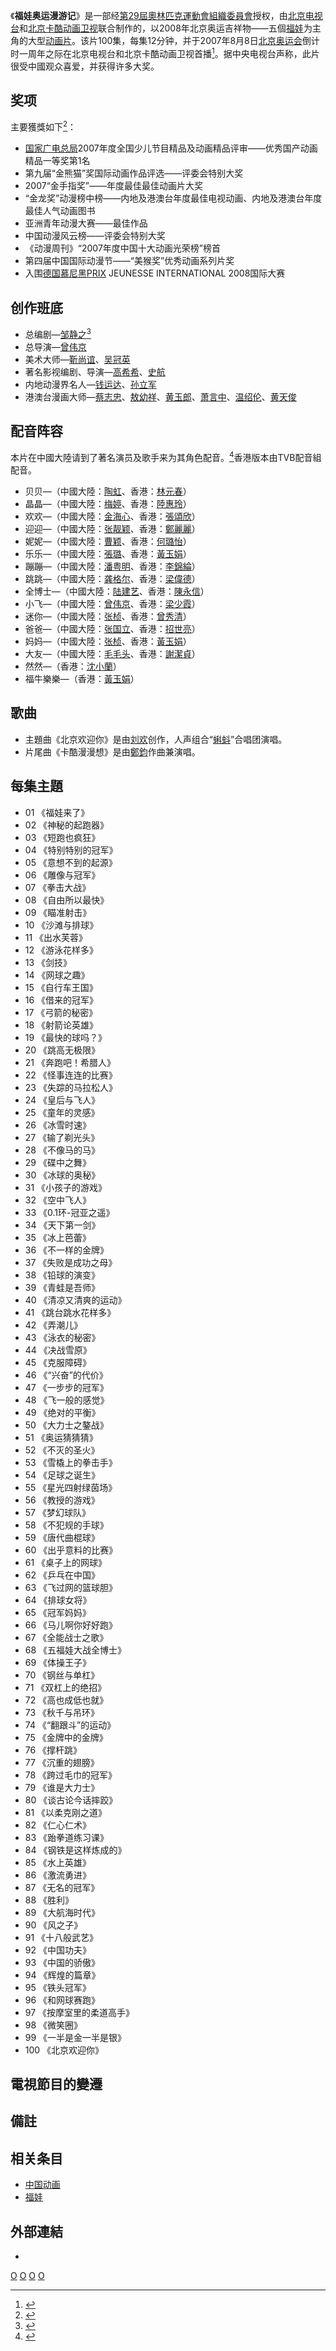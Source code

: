《'''福娃奥运漫游记'''》是一部经[[第29屆奧林匹克運動會組織委員會|第29屆奧林匹克運動會組織委員會]]授权，由[[北京电视台|北京电视台]]和[[北京卡酷动画卫视|北京卡酷动画卫视]]联合制作的，以2008年北京奥运吉祥物——五個[[福娃|福娃]]为主角的大型[[动画片|动画片]]。该片100集，每集12分钟，并于2007年8月8日[[2008年夏季奥林匹克运动会|北京奥运会]]倒计时一周年之际在北京电视台和北京卡酷动画卫视首播<ref>{{cite news | first= | last= | coauthors= | title=首播 | date= | publisher= | url=http://2008.sohu.com/20070804/n251409821.shtml | work= | pages= | accessdate=2008-06-08 | language= | archive-date=2018-12-25 | archive-url=https://web.archive.org/web/20181225125923/http://2008.sohu.com/20070804/n251409821.shtml | dead-url=no }}</ref>。据中央电视台声称，此片很受中國观众喜爱，并获得许多大奖。

==奖项==
主要獲獎如下<ref>{{cite news| first=| last=| coauthors=| title=获奖无数| date=| publisher=| url=http://www.kaku.tv/news.php?cat=kakukuwen&id=643| work=| pages=| accessdate=2008-06-08| language=| archive-date=2016-03-04| archive-url=https://web.archive.org/web/20160304075857/http://www.kaku.tv/news.php?cat=kakukuwen&id=643| dead-url=yes}}</ref>：

* [[国家广电总局|国家广电总局]]2007年度全国少儿节目精品及动画精品评审——优秀国产动画精品一等奖第1名
* 第九届“金熊猫”奖国际动画作品评选——评委会特别大奖
* 2007“金手指奖”——年度最佳最佳动画片大奖
* “金龙奖”动漫榜中榜——内地及港澳台年度最佳电视动画、内地及港澳台年度最佳人气动画图书
* 亚洲青年动漫大赛——最佳作品
* 中国动漫风云榜——评委会特别大奖
* 《动漫周刊》“2007年度中国十大动画光荣榜”榜首
* 第四届中国国际动漫节——“美猴奖”优秀动画系列片奖
* 入围[[德国|德国]][[慕尼黑|慕尼黑]]PRIX JEUNESSE INTERNATIONAL 2008国际大赛

==创作班底==
* 总编剧—[[邹静之|邹静之]]<ref>{{cite news | first= | last= | coauthors= | title=原创班底 | date= | publisher= | url=http://2008.sohu.com/20070804/n251409821.shtml | work= | pages= | accessdate=2008-06-08 | language= | archive-date=2018-12-25 | archive-url=https://web.archive.org/web/20181225125923/http://2008.sohu.com/20070804/n251409821.shtml | dead-url=no }}</ref>
* 总导演—[[曾伟京|曾伟京]]
* 美术大师—[[靳尚谊|靳尚谊]]、[[吴冠英|吴冠英]]
* 著名影视编剧、导演—[[高希希|高希希]]、[[史航|史航]]
* 内地动漫界名人—[[钱运达|钱运达]]、[[孫立軍_(1964年)|孙立军]]
* 港澳台漫画大师—[[蔡志忠|蔡志忠]]、[[敖幼祥|敖幼祥]]、[[黄玉郎|黄玉郎]]、[[萧言中|萧言中]]、[[温绍伦|温绍伦]]、[[黄天俊|黄天俊]]

==配音阵容==
本片在中國大陸请到了著名演员及歌手来为其角色配音。<ref>{{cite news | first= | last= | coauthors= | title=配音阵容 | date= | publisher= | url=http://2008.sohu.com/20070806/n251443419.shtml | work= | pages= | accessdate=2008-06-08 | language= | archive-date=2019-07-16 | archive-url=https://web.archive.org/web/20190716205535/http://2008.sohu.com/20070806/n251443419.shtml | dead-url=no }}</ref>香港版本由TVB配音組配音。
   
*贝贝—（中國大陸：[[陶虹|陶虹]]、香港：[[林元春|林元春]]）
*晶晶—（中國大陸：[[梅婷|梅婷]]、香港：[[陸惠玲|陸惠玲]]）
*欢欢—（中國大陸：[[金海心|金海心]]、香港：[[張頌欣|張頌欣]]）
*迎迎—（中國大陸：[[张靓颖|张靓颖]]、香港：[[鄭麗麗|鄭麗麗]]）
*妮妮—（中國大陸：[[曹颖|曹颖]]、香港：[[何璐怡|何璐怡]]）
*乐乐—（中國大陸：[[張璐|張璐]]、香港：[[黃玉娟|黃玉娟]]）
*蹦蹦—（中國大陸：[[潘粤明|潘粤明]]、香港：[[李錦綸|李錦綸]]）
*跳跳—（中國大陸：[[龚格尔|龚格尔]]、香港：[[梁偉德|梁偉德]]）
*全博士—（中國大陸：[[陆建艺|陆建艺]]、香港：[[陳永信|陳永信]]）
*小飞—（中國大陸：[[曾伟京|曾伟京]]、香港：[[梁少霞|梁少霞]]）
*迷你—（中國大陸：[[张桢|张桢]]、香港：[[曾秀清|曾秀清]]）
*爸爸—（中國大陸：[[张国立|张国立]]、香港：[[招世亮|招世亮]]）
*妈妈—（中國大陸：[[张桢|张桢]]、香港：[[黃玉娟|黃玉娟]]）
*大友—（中國大陸：[[毛毛头|毛毛头]]、香港：[[謝潔貞|謝潔貞]]）
*然然—（香港：[[沈小蘭|沈小蘭]]）
*福牛樂樂—（香港：[[黃玉娟|黃玉娟]]）

==歌曲==
* 主題曲《北京欢迎你》是由[[刘欢|刘欢]]创作，人声组合“[[蝌蚪|蝌蚪]]”合唱团演唱。
* 片尾曲《卡酷漫漫想》是由[[鄭鈞|鄭鈞]]作曲兼演唱。

==每集主題==
*01 《福娃来了》
*02 《神秘的起跑器》
*03 《短跑也疯狂》
*04 《特别特别的冠军》
*05 《意想不到的起源》
*06 《雕像与冠军》
*07 《拳击大战》
*08 《自由所以最快》
*09 《瞄准射击》
*10 《沙滩与排球》
*11 《出水芙蓉》
*12 《游泳花样多》
*13 《剑技》
*14 《网球之趣》
*15 《自行车王国》
*16 《借来的冠军》
*17 《弓箭的秘密》
*18 《射箭论英雄》
*19 《最快的球吗？》
*20 《跳高无极限》
*21 《奔跑吧！希腊人》
*22 《怪事连连的比赛》
*23 《失踪的马拉松人》
*24 《皇后与飞人》
*25 《童年的灵感》
*26 《冰雪时速》
*27 《输了剃光头》
*28 《不像马的马》
*29 《碟中之舞》
*30 《冰球的奥秘》
*31 《小孩子的游戏》
*32 《空中飞人》
*33 《0.1环-冠亚之遥》
*34 《天下第一剑》
*35 《冰上芭蕾》
*36 《不一样的金牌》
*37 《失败是成功之母》
*38 《铅球的演变》
*39 《青蛙是吾师》
*40 《清凉又清爽的运动》
*41 《跳台跳水花样多》
*42 《弄潮儿》
*43 《泳衣的秘密》
*44 《决战雪原》
*45 《克服障碍》
*46 《“兴奋”的代价》
*47 《一步步的冠军》
*48 《飞一般的感觉》
*49 《绝对的平衡》
*50 《大力士之鏊战》
*51 《奥运猜猜猜》
*52 《不灭的圣火》
*53 《雪橇上的拳击手》
*54 《足球之诞生》
*55 《星光四射绿茵场》
*56 《教授的游戏》
*57 《梦幻球队》
*58 《不犯规的手球》
*59 《唐代曲棍球》
*60 《出乎意料的比赛》
*61 《桌子上的网球》
*62 《乒乓在中国》
*63 《飞过网的篮球胆》
*64 《排球女将》
*65 《冠军妈妈》
*66 《马儿啊你好好跑》
*67 《全能战士之歌》
*68 《五福娃大战全博士》
*69 《体操王子》
*70 《钢丝与单杠》
*71 《双杠上的绝招》
*72 《高也成低也就》
*73 《秋千与吊环》
*74 《“翻跟斗”的运动》
*75 《金牌中的金牌》
*76 《撑杆跳》
*77 《沉重的翅膀》
*78 《跨过毛巾的冠军》
*79 《谁是大力士》
*80 《谈古论今话摔跤》
*81 《以柔克刚之道》
*82 《仁心仁术》
*83 《跆拳道练习课》
*84 《钢铁是这样炼成的》
*85 《水上英雄》
*86 《激流勇进》
*87 《无名的冠军》
*88 《胜利》
*89 《大航海时代》
*90 《风之子》
*91 《十八般武艺》
*92 《中国功夫》
*93 《中国的骄傲》
*94 《辉煌的篇章》
*95 《铁头冠军》
*96 《和网球赛跑》
*97 《按摩室里的柔道高手》
*98 《微笑圈》
*99 《一半是金一半是银》
*100 《北京欢迎你》

== 電視節目的變遷 ==
{{電視節目的變遷
|電視台= {{flagicon|Hong Kong}} 香港 [[無綫電視翡翠台|無綫電視翡翠台]]
|播放檔次= 星期一至五 13:20－__:__ 節目
|節目名稱= 福娃奧運漫遊記 <br />（2008年8月11日－2008年__月__日）
|上一節目= [[都市閒情|都市閒情]]
|下一節目= [[都市閒情|都市閒情]]
}}
{{電視節目的變遷
|電視台= {{flagicon|Hong Kong}} 香港 [[無綫電視翡翠台|無綫電視翡翠台]] [[放學ICU|放學ICU]]
|播放檔次= 星期一至五 16:30－17:00 節目
|節目名稱= 福娃奧運漫遊記 <br/>（2008年__月__日－2008年__月__日）
|上一節目= 
|下一節目= 
}}

== 備註 ==
{{reflist}}

== 相关条目 ==
* [[中国动画|中国动画]]
* [[福娃|福娃]]

== 外部連結 ==
*

[[Category:中國動畫影集|O]]
[[Category:2008年夏季奧林匹克運動會|O]]
[[Category:體育動畫|O]]
[[Category:無綫電視外購動畫|O]]